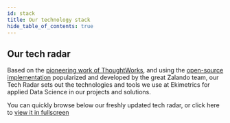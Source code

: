 ```yaml
---
id: stack
title: Our technology stack
hide_table_of_contents: true
---
```



## Our tech radar

Based on the <a href="https://www.thoughtworks.com/radar">pioneering work of ThoughtWorks</a>, and using the <a href="https://github.com/zalando/tech-radar">open-source implementation</a> popularized and developed by the great Zalando team, our Tech Radar sets out the technologies and tools we use at Ekimetrics for applied Data Science in our projects and solutions.

You can quickly browse below our freshly updated tech radar, or click here to [view it in fullscreen](https://ekimetrics.github.io/tech-radar)

<TechRadar />
